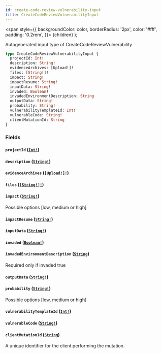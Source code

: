```yaml
---
id: create-code-review-vulnerability-input
title: CreateCodeReviewVulnerabilityInput
---
```


<span
style={{
      backgroundColor: color,
      borderRadius: '2px',
      color: '#fff',
      padding: '0.2rem',
    }}>
{children}
</span>
);

Autogenerated input type of CreateCodeReviewVulnerability

```graphql
type CreateCodeReviewVulnerabilityInput {
  projectId: Int!
  description: String!
  evidenceArchives: [Upload!]!
  files: [String!]!
  impact: String!
  impactResume: String!
  inputData: String!
  invaded: Boolean!
  invadedEnvironmentDescription: String
  outputData: String!
  probability: String!
  vulnerabilityTemplateId: Int!
  vulnerableCode: String!
  clientMutationId: String
}
```

### Fields

#### `projectId` ([`Int!`](/api/scalars/int))

#### `description` ([`String!`](/api/scalars/string))

#### `evidenceArchives` ([`[Upload!]!`](/api/scalars/upload))

#### `files` ([`[String!]!`](/api/scalars/string))

#### `impact` ([`String!`](/api/scalars/string))

Possible options [low, medium or high]

#### `impactResume` ([`String!`](/api/scalars/string))

#### `inputData` ([`String!`](/api/scalars/string))

#### `invaded` ([`Boolean!`](/api/scalars/boolean))

#### `invadedEnvironmentDescription` ([`String`](/api/scalars/string))

Required only if invaded true

#### `outputData` ([`String!`](/api/scalars/string))

#### `probability` ([`String!`](/api/scalars/string))

Possible options [low, medium or high]

#### `vulnerabilityTemplateId` ([`Int!`](/api/scalars/int))

#### `vulnerableCode` ([`String!`](/api/scalars/string))

#### `clientMutationId` ([`String`](/api/scalars/string))

A unique identifier for the client performing the mutation.
